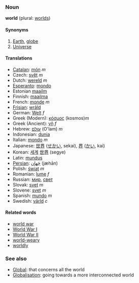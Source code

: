 ===Noun===
'''world''' (plural: [[worlds]])

====Synonyms====
#[[Earth]], [[globe]]
#[[Universe]]

====Translations====
*[[Catalan]]: [[món]] ''m''
*Czech: [[svět]] ''m''
*Dutch: [[wereld]] ''m''
*[[Esperanto]]: [[mondo]]
*Estonian [[maailm]]
*Finnish: [[maailma]]
*French: [[monde]] ''m''
*[[Frisian]]: [[wrâld]]
*German: [[Welt]] ''f''
*Greek (Modern): [[κόσμος]] (kosmos)''m''
*Greek (Ancient): [[γῆ]] ''f''
*Hebrew: [[עולם]] (O'lam) ''m''
*Indonesian: [[dunia]]
*Italian: [[mondo]] ''m''
*Japanese: [[世界]] ([[せかい]], sekai), [[界]] ([[かい]], kai)
*Korean: [[세계]] [[世界]] (segye)
*Latin: [[mundus]]
*[[Persian]]: [[جَهان]] (jæhān)
*Polish: [[świat]] ''m''
*Romanian: [[lume]] ''f''
*Russian: [[мир]], [[свет]]
*Slovak: [[svet]] ''m''
*Slovene: [[svet]] ''m''
*Spanish: [[mundo]] ''m''
*Swedish: [[värld]] ''c''

====Related words====
*[[world war]]
*[[World War I]]
*[[World War II]]
*[[world-weary]]
*[[worldly]]

===See also===
*[[Global]]: that concerns all the world
*[[Globalisation]]: going towards a more interconnected world